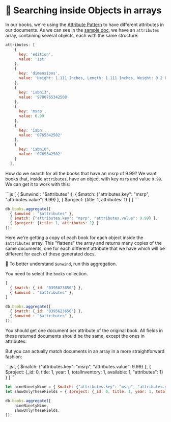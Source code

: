 
# 👐 Searching inside Objects in arrays

In our books, we're using the [Attribute Pattern](https://www.mongodb.com/developer/products/mongodb/attribute-pattern/) to have different attributes in our documents. As we can see in the [sample doc](/docs/simple-queries/project), we have an `attributes` array, containing several objects, each with the same structure:

```js
attributes: [
    {
      key: 'edition',
      value: '1st'
    },
    {
      key: 'dimensions',
      value: 'Height: 1.111 Inches, Length: 1.111 Inches, Weight: 0.2 Pounds, Width: 1.111 Inches'
    },
    {
      key: 'isbn13',
      value: '9780765342508'
    },
    {
      key: 'msrp',
      value: 6.99
    },
    {
      key: 'isbn',
      value: '0765342502'
    },
    {
      key: 'isbn10',
      value: '0765342502'
    }
  ],
```

How do we search for all the books that have an msrp of 9.99? We want books that, inside `attributes`, have an object with key `msrp` and value `9.99`. We can get it to work with this:

<Tabs groupId="aggregations">
<TabItem value="atlas" label="Atlas UI">
```js
[
  { $unwind : "$attributes" },
  { $match: {"attributes.key": "msrp", "attributes.value": 9.99} },
  { $project: {title: 1, attributes: 1} }
]
```
</TabItem>

<TabItem value="mongodb-shell" label="MongoDB Shell">

```js
db.books.aggregate([
  { $unwind : "$attributes" },
  { $match: {"attributes.key": "msrp", "attributes.value": 9.99} },
  { $project: {title: 1, attributes: 1} }
]);
```
</TabItem>
</Tabs>


Here we're getting a copy of each book for each object inside the `$attributes` array. This "flattens" the array and returns many copies of the same documents, one for each different attribute that we have which will be different for each of these generated docs.

👐 To better understand `$unwind`, run this aggregation.

<Tabs groupId="aggregations">
<TabItem value="atlas" label="Atlas UI">

You need to select the `books` collection.

```js
[
  { $match: {_id: "0395623650"} },
  { $unwind : "$attributes" },
]
```
</TabItem>

<TabItem value="mongodb-shell" label="MongoDB Shell">

```js
db.books.aggregate([
  { $match: {_id: "0395623650"} },
  { $unwind : "$attributes" },
]);
```

</TabItem>
</Tabs>

You should get one document per attribute of the original book. All fields in these returned documents should be the same, except the ones in attributes.

But you can actually match documents in an array in a more straightforward fashion:

<Tabs groupId="aggregations">
<TabItem value="atlas" label="Atlas UI">
```js
[
  { $match: {"attributes.key": "msrp", "attributes.value": 9.99} },
  { $project: {_id: 0, title: 1, year: 1, totalInventory: 1, available: 1, "attributes": 1} }
]
```
</TabItem>

<TabItem value="mongodb-shell" label="MongoDB Shell">

```js
let nineNinetyNine = { $match: {"attributes.key": "msrp", "attributes.value": 9.99} };
let showOnlyTheseFields = { $project: {_id: 0, title: 1, year: 1, totalInventory: 1, available: 1, "attributes": 1} };

db.books.aggregate([
    nineNinetyNine,
    showOnlyTheseFields,
]);
```

</TabItem>
</Tabs>




